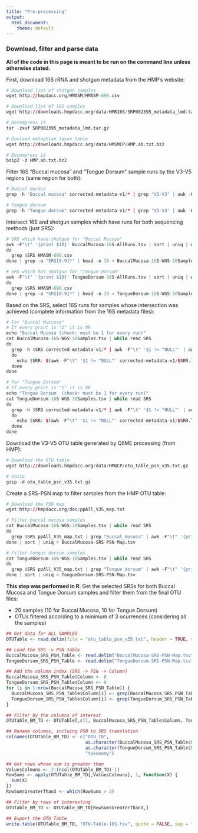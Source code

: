 ```yaml
---
title: "Pre-processing"
output:
  html_document:
    theme: default
---
```

### Download, filter and parse data

**All of the code in this page is meant to be run on the command line unless otherwise stated.** 

First, download 16S rRNA and shotgun metadata from the HMP's website:
```r
# Download list of shotgun samples
wget http://hmpdacc.org/HMASM/HMASM-690.csv

# Download list of 16S samples
wget http://downloads.hmpdacc.org/data/HMR16S/SRP002395_metadata_lmd.tar.gz

# Decompress it
tar -zxvf SRP002395_metadata_lmd.tar.gz

# Dowload metaphlan taxon table
wget http://downloads.hmpdacc.org/data/HMSMCP/HMP.ab.txt.bz2

# Decompress it 
bzip2 -d HMP.ab.txt.bz2
```

Filter 16S "Buccal mucosa" and "Tongue Dorsum" sample runs by the V3-V5 regions (same region for both):
```r
# Buccal mucosa
grep -h "Buccal mucosa" corrected-metadata-v1/* | grep "V5-V3" | awk -F"\t" '$1 != "NULL"' > BuccalMucosa-16S-AllRuns.tsv

# Tongue dorsum
grep -h "Tongue dorsum" corrected-metadata-v1/* | grep "V5-V3" | awk -F"\t" '$1 != "NULL"' > TongueDorsum-16S-AllRuns.tsv
```

Intersect 16S and shotgun samples which have runs for both sequencing methods (just SRS):
```r
# SRS which have shotgun for "Buccal Mucosa"
awk -F"\t" '{print $10}' BuccalMucosa-16S-AllRuns.tsv | sort | uniq | while read SRS
do
  grep $SRS HMASM-690.csv
done | grep -o "SRS[0-9]*" | head -n 10 > BuccalMucosa-16S-WGS-10Samples.tsv

# SRS which has shotgun for "Tongue Dorsum"
awk -F"\t" '{print $10}' TongueDorsum-16S-AllRuns.tsv | sort | uniq | while read SRS
do
  grep $SRS HMASM-690.csv 
done | grep -o "SRS[0-9]*" | head -n 10 > TongueDorsum-16S-WGS-10Samples.tsv
```

Based on the SRS, select 16S runs for  samples whose intersection was achieved (complete information from the 16S metadata files):
```r
# For "Buccal Muccosa"
# If every print is "1" it is OK
echo "Buccal Mucosa (check: must be 1 for every run)"
cat BuccalMucosa-16S-WGS-10Samples.tsv | while read SRS
do
  grep -h $SRS corrected-metadata-v1/* | awk -F"\t" '$1 != "NULL"' | awk -F"\t" '{print $1}' | while read SRR
  do
    echo $SRR: $(awk -F"\t" '$1 != "NULL"' corrected-metadata-v1/$SRR.lmd | wc -l)
  done
done

# For "Tongue Dorsum"
# If every print is "1" it is OK
echo "Tongue Dorsum  (check: must be 1 for every run)"
cat TongueDorsum-16S-WGS-10Samples.tsv | while read SRS
do
  grep -h $SRS corrected-metadata-v1/* | awk -F"\t" '$1 != "NULL"' | awk -F"\t" '{print $1}' | while read SRR
  do
    echo $SRR: $(awk -F"\t" '$1 != "NULL"' corrected-metadata-v1/$SRR.lmd | wc -l)
  done
done
```

Download the V3-V5 OTU table generated by QIIME processing (from HMP):
```r
# Download the OTU table 
wget http://downloads.hmpdacc.org/data/HMQCP/otu_table_psn_v35.txt.gz

# Unzip 
gzip -d otu_table_psn_v35.txt.gz
```

Create a SRS-PSN map to filter samples from the HMP OTU table:
```r
# Download the PSN map
wget http://hmpdacc.org/doc/ppAll_V35_map.txt

# Filter buccal mucosa samples
cat BuccalMucosa-16S-WGS-10Samples.tsv | while read SRS
do
  grep $SRS ppAll_V35_map.txt | grep "Buccal_mucosa" | awk -F"\t" '{print $8"\t"$3}'
done | sort | uniq > BuccalMucosa-SRS-PSN-Map.tsv

# Filter tongue dorsum samples
cat TongueDorsum-16S-WGS-10Samples.tsv | while read SRS
do
  grep $SRS ppAll_V35_map.txt | grep "Tongue_dorsum" | awk -F"\t" '{print $8"\t"$3}'
done | sort | uniq > TongueDorsum-SRS-PSN-Map.tsv
```

**This step was performed in R**. 
Get the selected SRSs for both Buccal Mucosa and Tongue Dorsum samples and filter them from the final OTU files:

* 20 samples (10 for Buccal Mucosa, 10 for Tongue Dorsum)
* OTUs filtered according to a minimum of 3 ocurrences (considering all the samples)

```r
## Get data for ALL SAMPLES
OTUTable <- read.delim(file = "otu_table_psn_v35.txt", header = TRUE, sep = "\t", skip = 1)

## Load the SRS -> PSN table
BuccalMucosa_SRS_PSN_Table <- read.delim("BuccalMucosa-SRS-PSN-Map.tsv", header = FALSE, sep = "\t", col.names = c("SRS", "PSN"))
TongueDorsum_SRS_PSN_Table <- read.delim("TongueDorsum-SRS-PSN-Map.tsv", header = FALSE, sep = "\t", col.names = c("SRS", "PSN"))

## Add the column index (SRS -> PSN -> Column)
BuccalMucosa_SRS_PSN_Table$Column <- 0
TongueDorsum_SRS_PSN_Table$Column <- 0
for (i in 1:nrow(BuccalMucosa_SRS_PSN_Table)) {
  BuccalMucosa_SRS_PSN_Table$Column[i] <- grep(BuccalMucosa_SRS_PSN_Table$PSN[i], colnames(OTUTable))
  TongueDorsum_SRS_PSN_Table$Column[i] <- grep(TongueDorsum_SRS_PSN_Table$PSN[i], colnames(OTUTable))
}

## Filter by the columns of interest
OTUTable_BM_TD <- OTUTable[,c(1, BuccalMucosa_SRS_PSN_Table$Column, TongueDorsum_SRS_PSN_Table$Column, ncol(OTUTable))]

## Rename columns, incluing PSN to SRS translation
colnames(OTUTable_BM_TD) <- c("OTU_ID",
                              as.character(BuccalMucosa_SRS_PSN_Table$SRS),
                              as.character(TongueDorsum_SRS_PSN_Table$SRS),
                              "taxonomy")

## Get rows whose sum is greater than 
ValuesColmuns <- 2:(ncol(OTUTable_BM_TD)-1)
RowSums <- apply(OTUTable_BM_TD[,ValuesColmuns], 1, function(X) {
  sum(X)
})
RowSumsGreaterThan3 <- which(RowSums > 3)

## Filter by rows of interesting
OTUTable_BM_TD <- OTUTable_BM_TD[RowSumsGreaterThan3,]

## Export the OTU Table
write.table(OTUTable_BM_TD, "OTU-Table-16S.tsv", quote = FALSE, sep = "\t", row.names = FALSE)
```

